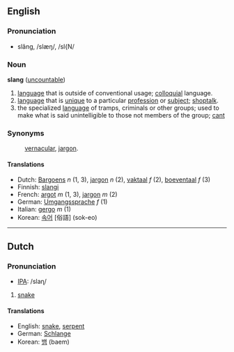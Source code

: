 ==English==
===Pronunciation===
*slăng, /slæŋ/, /sl{N/

===Noun===
'''slang''' ([[uncountable]])

#[[language]] that is outside of conventional usage; [[colloquial]] language.
#[[language]] that is [[unique]] to a particular [[profession]] or [[subject]]; [[shoptalk]].
#the specialized [[language]] of tramps, criminals or other groups; used to make what is said unintelligible to those not members of the group; [[cant]]

===Synonyms===
:[[vernacular]], [[jargon]].

====Translations====
*Dutch: [[Bargoens]] ''n'' (1, 3), [[jargon]] ''n'' (2), [[vaktaal]] ''f'' (2), [[boeventaal]] ''f'' (3)
*Finnish: [[slangi]]
*French: [[argot]] ''m'' (1, 3), [[jargon]] ''m'' (2)
*German: [[Umgangssprache]] ''f'' (1)
*Italian: [[gergo]] ''m'' (1)
*Korean: [[속어]] [俗語] (sok-eo)

----

==Dutch==

===Pronunciation===
*[[w:IPA|IPA]]: /slaɳ/

# [[snake]]

====Translations====
*English: [[snake]], [[serpent]]
*German: [[Schlange]]
*Korean: [[뱀]] (baem)